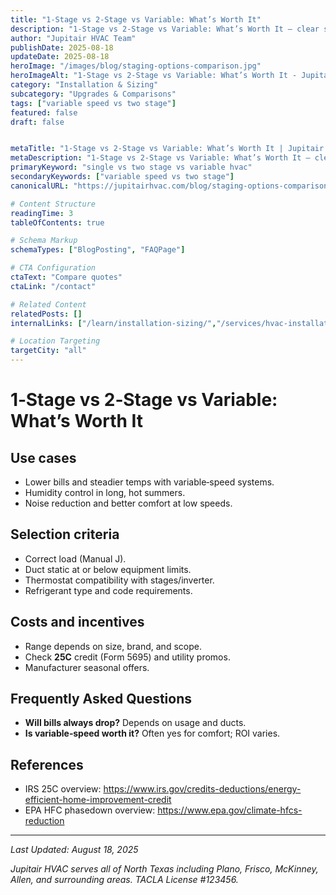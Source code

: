 ```yaml
---
title: "1‑Stage vs 2‑Stage vs Variable: What’s Worth It"
description: "1‑Stage vs 2‑Stage vs Variable: What’s Worth It — clear steps, practical detail, and when to call a pro in North Texas."
author: "Jupitair HVAC Team"
publishDate: 2025-08-18
updateDate: 2025-08-18
heroImage: "/images/blog/staging-options-comparison.jpg"
heroImageAlt: "1‑Stage vs 2‑Stage vs Variable: What’s Worth It - Jupitair HVAC"
category: "Installation & Sizing"
subcategory: "Upgrades & Comparisons"
tags: ["variable speed vs two stage"]
featured: false
draft: false


metaTitle: "1‑Stage vs 2‑Stage vs Variable: What’s Worth It | Jupitair HVAC"
metaDescription: "1‑Stage vs 2‑Stage vs Variable: What’s Worth It — clear steps, practical detail, and when to call a pro in North Texas."
primaryKeyword: "single vs two stage vs variable hvac"
secondaryKeywords: ["variable speed vs two stage"]
canonicalURL: "https://jupitairhvac.com/blog/staging-options-comparison"

# Content Structure
readingTime: 3
tableOfContents: true

# Schema Markup
schemaTypes: ["BlogPosting", "FAQPage"]

# CTA Configuration
ctaText: "Compare quotes"
ctaLink: "/contact"

# Related Content
relatedPosts: []
internalLinks: ["/learn/installation-sizing/","/services/hvac-installation/"]

# Location Targeting
targetCity: "all"
---
```



# 1‑Stage vs 2‑Stage vs Variable: What’s Worth It




## Use cases

- Lower bills and steadier temps with variable‑speed systems.
- Humidity control in long, hot summers.
- Noise reduction and better comfort at low speeds.



<BlogCTA variant="inline" />


## Selection criteria

- Correct load (Manual J).
- Duct static at or below equipment limits.
- Thermostat compatibility with stages/inverter.
- Refrigerant type and code requirements.



## Costs and incentives

- Range depends on size, brand, and scope.
- Check **25C** credit (Form 5695) and utility promos.
- Manufacturer seasonal offers.




## Frequently Asked Questions


- **Will bills always drop?** Depends on usage and ducts.
- **Is variable‑speed worth it?** Often yes for comfort; ROI varies.



## References

- IRS 25C overview: https://www.irs.gov/credits-deductions/energy-efficient-home-improvement-credit
- EPA HFC phasedown overview: https://www.epa.gov/climate-hfcs-reduction

---

<BlogCTA variant="end" title="Ready to Solve Your HVAC Issues?" description="Don't let HVAC problems disrupt your comfort. Our experienced technicians are here to help." />

*Last Updated: August 18, 2025*

*Jupitair HVAC serves all of North Texas including Plano, Frisco, McKinney, Allen, and surrounding areas. TACLA License #123456.*
